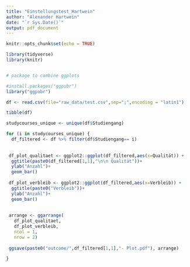 ```yaml
---
title: "Einstellungstest_Hartwein"
author: "Alexander Hartwein"
date: "`r Sys.Date()`"
output: pdf_document
---
```


```r
knitr::opts_chunk$set(echo = TRUE)
```


```r
library(tidyverse)
library(knitr)


# package to combine ggplots

#install.packages("ggpubr")
library("ggpubr")
```

```r
df <- read.csv(file="raw_data/test.csv",sep=";",encoding = "latin1")
```

```r
tibble(df)
```



```r
studycourses_unique <- unique(df$Studiengang)
```

```r
for (i in studycourses_unique) {
  df_filtered <- df %>% filter(df$Studiengang== i)
  
  
 df_plot_qualitaet <- ggplot2::ggplot(df_filtered,aes(x=Qualität)) +
  ggtitle(paste0(df_filtered[1,1],"\n\n Qualität"))+
  ylab("Anzahl")+
  geom_bar()
 
 df_plot_verbleib <- ggplot2::ggplot(df_filtered,aes(x=Verbleib)) +
  ggtitle(paste0("Verbleib"))+
  ylab("Anzahl")+
  geom_bar()
 
 
 arrange <- ggarrange(
   df_plot_qualitaet, 
   df_plot_verbleib, 
   ncol = 1,
   nrow = 2)
 
 ggsave(paste0("outcome/",df_filtered[1,1],"- Plot.pdf"), arrange)

}
```


